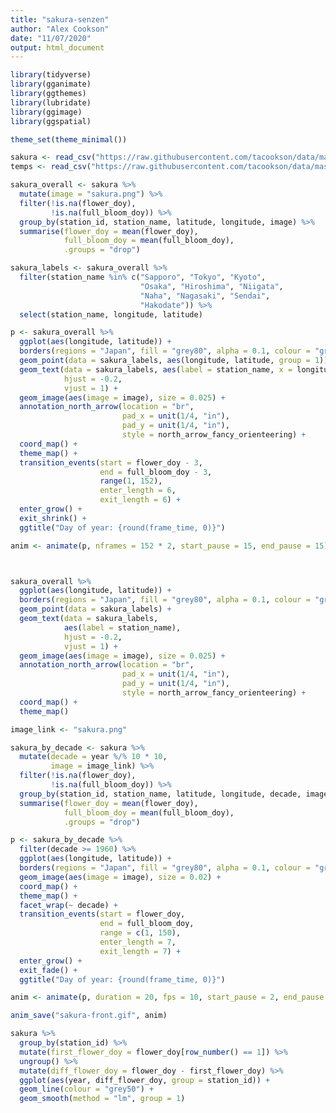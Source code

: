 ```yaml
---
title: "sakura-senzen"
author: "Alex Cookson"
date: "11/07/2020"
output: html_document
---
```


```r
library(tidyverse)
library(gganimate)
library(ggthemes)
library(lubridate)
library(ggimage)
library(ggspatial)

theme_set(theme_minimal())

sakura <- read_csv("https://raw.githubusercontent.com/tacookson/data/master/sakura-flowering/sakura-modern.csv")
temps <- read_csv("https://raw.githubusercontent.com/tacookson/data/master/sakura-flowering/temperatures-modern.csv")
```


```r
sakura_overall <- sakura %>%
  mutate(image = "sakura.png") %>%
  filter(!is.na(flower_doy),
         !is.na(full_bloom_doy)) %>%
  group_by(station_id, station_name, latitude, longitude, image) %>%
  summarise(flower_doy = mean(flower_doy),
            full_bloom_doy = mean(full_bloom_doy),
            .groups = "drop")

sakura_labels <- sakura_overall %>%
  filter(station_name %in% c("Sapporo", "Tokyo", "Kyoto",
                             "Osaka", "Hiroshima", "Niigata",
                             "Naha", "Nagasaki", "Sendai",
                             "Hakodate")) %>%
  select(station_name, longitude, latitude)

p <- sakura_overall %>%
  ggplot(aes(longitude, latitude)) +
  borders(regions = "Japan", fill = "grey80", alpha = 0.1, colour = "grey80") +
  geom_point(data = sakura_labels, aes(longitude, latitude, group = 1)) +
  geom_text(data = sakura_labels, aes(label = station_name, x = longitude, y = latitude, group = 1),
            hjust = -0.2,
            vjust = 1) +
  geom_image(aes(image = image), size = 0.025) +
  annotation_north_arrow(location = "br",
                         pad_x = unit(1/4, "in"),
                         pad_y = unit(1/4, "in"),
                         style = north_arrow_fancy_orienteering) +
  coord_map() +
  theme_map() +
  transition_events(start = flower_doy - 3,
                    end = full_bloom_doy - 3,
                    range(1, 152),
                    enter_length = 6,
                    exit_length = 6) +
  enter_grow() +
  exit_shrink() +
  ggtitle("Day of year: {round(frame_time, 0)}")

anim <- animate(p, nframes = 152 * 2, start_pause = 15, end_pause = 15)



sakura_overall %>%
  ggplot(aes(longitude, latitude)) +
  borders(regions = "Japan", fill = "grey80", alpha = 0.1, colour = "grey80") +
  geom_point(data = sakura_labels) +
  geom_text(data = sakura_labels,
            aes(label = station_name),
            hjust = -0.2,
            vjust = 1) +
  geom_image(aes(image = image), size = 0.025) +
  annotation_north_arrow(location = "br",
                         pad_x = unit(1/4, "in"),
                         pad_y = unit(1/4, "in"),
                         style = north_arrow_fancy_orienteering) +
  coord_map() +
  theme_map()
```


```r
image_link <- "sakura.png"

sakura_by_decade <- sakura %>%
  mutate(decade = year %/% 10 * 10,
         image = image_link) %>%
  filter(!is.na(flower_doy),
         !is.na(full_bloom_doy)) %>%
  group_by(station_id, station_name, latitude, longitude, decade, image) %>%
  summarise(flower_doy = mean(flower_doy),
            full_bloom_doy = mean(full_bloom_doy),
            .groups = "drop")

p <- sakura_by_decade %>%
  filter(decade >= 1960) %>%
  ggplot(aes(longitude, latitude)) +
  borders(regions = "Japan", fill = "grey80", alpha = 0.1, colour = "grey80") +
  geom_image(aes(image = image), size = 0.02) +
  coord_map() +
  theme_map() +
  facet_wrap(~ decade) +
  transition_events(start = flower_doy,
                    end = full_bloom_doy,
                    range = c(1, 150),
                    enter_length = 7,
                    exit_length = 7) +
  enter_grow() +
  exit_fade() +
  ggtitle("Day of year: {round(frame_time, 0)}")

anim <- animate(p, duration = 20, fps = 10, start_pause = 2, end_pause = 2)

anim_save("sakura-front.gif", anim)
```

```r
sakura %>%
  group_by(station_id) %>%
  mutate(first_flower_doy = flower_doy[row_number() == 1]) %>%
  ungroup() %>%
  mutate(diff_flower_doy = flower_doy - first_flower_doy) %>%
  ggplot(aes(year, diff_flower_doy, group = station_id)) +
  geom_line(colour = "grey50") +
  geom_smooth(method = "lm", group = 1)
```


